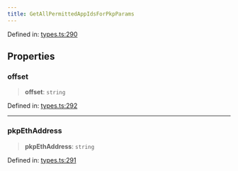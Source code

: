 ```yaml
---
title: GetAllPermittedAppIdsForPkpParams
---
```


Defined in: [types.ts:290](https://github.com/LIT-Protocol/Vincent/blob/1c902a7c278246adaf4479901c6e2d38e00321e5/packages/libs/contracts-sdk/src/types.ts#L290)

## Properties

### offset

> **offset**: `string`

Defined in: [types.ts:292](https://github.com/LIT-Protocol/Vincent/blob/1c902a7c278246adaf4479901c6e2d38e00321e5/packages/libs/contracts-sdk/src/types.ts#L292)

***

### pkpEthAddress

> **pkpEthAddress**: `string`

Defined in: [types.ts:291](https://github.com/LIT-Protocol/Vincent/blob/1c902a7c278246adaf4479901c6e2d38e00321e5/packages/libs/contracts-sdk/src/types.ts#L291)
